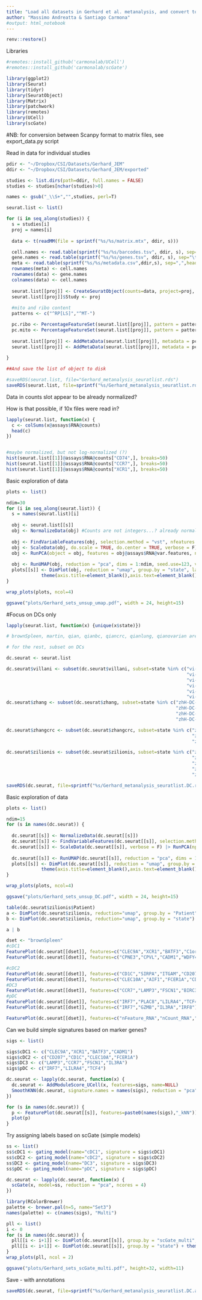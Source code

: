 ```yaml
---
title: "Load all datasets in Gerhard et al. metanalysis, and convert to Seurat"
author: "Massimo Andreatta & Santiago Carmona"
#output: html_notebook
---
```


```r
renv::restore()
```

Libraries
```r
#remotes::install_github('carmonalab/UCell')
#remotes::install_github('carmonalab/scGate')

library(ggplot2)
library(Seurat)
library(tidyr)
library(SeuratObject)
library(Matrix)
library(patchwork)
library(remotes)
library(UCell)
library(scGate)
```

#NB: for conversion between Scanpy format to matrix files, see export_data.py script

Read in data for individual studies
```r
pdir <- "~/Dropbox/CSI/Datasets/Gerhard_JEM"
ddir <- "~/Dropbox/CSI/Datasets/Gerhard_JEM/exported"

studies <- list.dirs(path=ddir, full.names = FALSE)
studies <- studies[nchar(studies)>0]

names <- gsub("_\\S+","",studies, perl=T)

seurat.list <- list()

for (i in seq_along(studies)) {
  s = studies[i]
  proj = names[i]
   
  data <- t(readMM(file = sprintf("%s/%s/matrix.mtx", ddir, s)))

  cell.names <- read.table(sprintf("%s/%s/barcodes.tsv", ddir, s), sep="\t", header=T)[,1]
  gene.names <- read.table(sprintf("%s/%s/genes.tsv", ddir, s), sep="\t", header=T)[,1]
  meta <- read.table(sprintf("%s/%s/metadata.csv",ddir,s), sep=",",header=T)[,-1]
  rownames(meta) <- cell.names
  rownames(data) <- gene.names
  colnames(data) <- cell.names 
   
  seurat.list[[proj]] <- CreateSeuratObject(counts=data, project=proj, assay="RNA", meta.data = meta)
  seurat.list[[proj]]$Study <- proj
  
  #mito and ribo content
  patterns <- c("^RP[LS]","^MT-")

  pc.ribo <- PercentageFeatureSet(seurat.list[[proj]], pattern = patterns[1])
  pc.mito <- PercentageFeatureSet(seurat.list[[proj]], pattern = patterns[2])
  
  seurat.list[[proj]] <- AddMetaData(seurat.list[[proj]], metadata = pc.ribo, col.name = "percent.ribo")
  seurat.list[[proj]] <- AddMetaData(seurat.list[[proj]], metadata = pc.mito, col.name = "percent.mito")
  
}

##And save the list of object to disk

#saveRDS(seurat.list, file="Gerhard_metanalysis_seuratlist.rds")
saveRDS(seurat.list, file=sprintf("%s/Gerhard_metanalysis_seuratlist.rds",pdir))
```

Data in counts slot appear to be already normalized?

How is that possible, if 10x files were read in?
```r
lapply(seurat.list, function(x) {
  c <- colSums(x@assays$RNA@counts)
  head(c)
})


#maybe normalized, but not log-normalized (?)
hist(seurat.list[[1]]@assays$RNA@counts["CD74",], breaks=50)
hist(seurat.list[[1]]@assays$RNA@counts["CCR7",], breaks=50)
hist(seurat.list[[1]]@assays$RNA@counts["XCR1",], breaks=50)
```



Basic exploration of data
```r
plots <- list()

ndim=30
for (i in seq_along(seurat.list)) {
  s = names(seurat.list)[i]
  
  obj <- seurat.list[[s]]
  obj <- NormalizeData(obj) #Counts are not integers...? already normalized?
  
  obj <- FindVariableFeatures(obj, selection.method = "vst", nfeatures = 2000, verbose = FALSE)
  obj <- ScaleData(obj, do.scale = TRUE, do.center = TRUE, verbose = F) 
  obj <- RunPCA(object = obj, features = obj@assays$RNA@var.features, npcs = ndim, verbose = F)
  
  obj <- RunUMAP(obj, reduction = "pca", dims = 1:ndim, seed.use=123, verbose = F)
  plots[[s]] <- DimPlot(obj, reduction = "umap", group.by = "state", label = T) + ggtitle(s) + NoLegend() +
             theme(axis.title=element_blank(),axis.text=element_blank(),axis.ticks=element_blank())
}
```

```r
wrap_plots(plots, ncol=4)

ggsave("plots/Gerhard_sets_unsup_umap.pdf", width = 24, height=15)
```


#Focus on DCs only
```r
lapply(seurat.list, function(x) {unique(x$state)})

# brownSpleen, martin, qian, qianbc, qiancrc, qianlung, qianovarian are focused on DCs only

# for the rest, subset on DCs

dc.seurat <- seurat.list

dc.seurat$villani <- subset(dc.seurat$villani, subset=state %in% c("vi-DC1",
                                                                   "vi-DC5",
                                                                   "vi-DC2",
                                                                   "vi-DC3",
                                                                   "vi-DC6",
                                                                   "vi-DC4"))
dc.seurat$zhang <- subset(dc.seurat$zhang, subset=state %in% c("zhH-DC-C2-FCER1A",
                                                               "zhH-DC-C4-LAMP3",
                                                               "zhH-DC-C3-CLEC9A",
                                                               "zhH-DC-C1-CD1C" ))

dc.seurat$zhangcrc <- subset(dc.seurat$zhangcrc, subset=state %in% c("zhC-hM03_cDC2-CD1C",
                                                                     "zhC-hM04_cDC1-BATF3",
                                                                     "zhC-hM02_pDC-LILRA4" ))

dc.seurat$zilionis <- subset(dc.seurat$zilionis, subset=state %in% c("zi-tMonoDC",
                                                                     "zi-tDC1",
                                                                     "zi-tDC2",
                                                                     "zi-tDC3",
                                                                     "zi-tpDC"))

saveRDS(dc.seurat, file=sprintf("%s/Gerhard_metanalysis_seuratlist.DC.rds",pdir))
```

Basic exploration of data
```r
plots <- list()

ndim=15
for (s in names(dc.seurat)) {
  
  dc.seurat[[s]] <- NormalizeData(dc.seurat[[s]])
  dc.seurat[[s]] <- FindVariableFeatures(dc.seurat[[s]], selection.method = "vst", nfeatures = 500, verbose = FALSE)
  dc.seurat[[s]] <- ScaleData(dc.seurat[[s]], verbose = F) |> RunPCA(npcs = ndim, verbose=F)
  
  dc.seurat[[s]] <- RunUMAP(dc.seurat[[s]], reduction = "pca", dims = 1:ndim, seed.use=123, verbose = F)
  plots[[s]] <- DimPlot(dc.seurat[[s]], reduction = "umap", group.by = "state", label = T) + ggtitle(s) + NoLegend() +
             theme(axis.title=element_blank(),axis.text=element_blank(),axis.ticks=element_blank())
}
```

```r
wrap_plots(plots, ncol=4)

ggsave("plots/Gerhard_sets_unsup_DC.pdf", width = 24, height=15)
```


```r
table(dc.seurat$zilionis$Patient)
a <- DimPlot(dc.seurat$zilionis, reduction="umap", group.by = "Patient") + theme(aspect.ratio = 1)
b <- DimPlot(dc.seurat$zilionis, reduction="umap", group.by = "state") + theme(aspect.ratio = 1)

a | b
```

```r
dset <- "brownSpleen"
#cDC1
FeaturePlot(dc.seurat[[dset]], features=c("CLEC9A","XCR1","BATF3","C1orf54"))
FeaturePlot(dc.seurat[[dset]], features=c("CPNE3","CPVL","CADM1","WDFY4"))

#cDC2
FeaturePlot(dc.seurat[[dset]], features=c("CD1C","SIRPA","ITGAM","CD207"))
FeaturePlot(dc.seurat[[dset]], features=c("CLEC10A","AIF1","FCER1A","CD1A"))
#DC3
FeaturePlot(dc.seurat[[dset]], features=c("CCR7","LAMP3","FSCN1","BIRC3"))
#pDC
FeaturePlot(dc.seurat[[dset]], features=c("IRF7","PLAC8","LILRA4","TCF4"))
FeaturePlot(dc.seurat[[dset]], features=c("IRF7","GZMB","IL3RA","IRF8"))

FeaturePlot(dc.seurat[[dset]], features=c("nFeature_RNA","nCount_RNA","percent.ribo","percent.mito"))

```

Can we build simple signatures based on marker genes?
```r
sigs <- list()

sigs$cDC1 <- c("CLEC9A","XCR1","BATF3","CADM1")
sigs$cDC2 <- c("CD207","CD1C","CLEC10A","FCER1A")
sigs$DC3 <- c("LAMP3","CCR7","FSCN1","IL3RA")
sigs$pDC <- c("IRF7","LILRA4","TCF4")

dc.seurat <- lapply(dc.seurat, function(x) {
  dc.seurat <- AddModuleScore_UCell(x, features=sigs, name=NULL)
  SmoothKNN(dc.seurat, signature.names = names(sigs), reduction = "pca")
})
```

```r
for (s in names(dc.seurat)) {
  p <- FeaturePlot(dc.seurat[[s]], features=paste0(names(sigs),"_kNN"))
  plot(p)
}
```
Try assigning labels based on scGate (simple models)
```r
ss <- list()
ss$cDC1 <- gating_model(name="cDC1", signature = sigs$cDC1)
ss$cDC2 <- gating_model(name="cDC2", signature = sigs$cDC2)
ss$DC3 <- gating_model(name="DC3", signature = sigs$DC3)
ss$pDC <- gating_model(name="pDC", signature = sigs$pDC)

dc.seurat <- lapply(dc.seurat, function(x) {
  scGate(x, model=ss, reduction = "pca", ncores = 4)
})
```


```r
library(RColorBrewer)
palette <- brewer.pal(n=5, name="Set3")
names(palette) <- c(names(sigs), "Multi")

pll <- list()
i <- 0
for (s in names(dc.seurat)) {
  pll[[i <- i+1]] <- DimPlot(dc.seurat[[s]], group.by = "scGate_multi", cols = palette) + theme(aspect.ratio = 1)
  pll[[i <- i+1]] <- DimPlot(dc.seurat[[s]], group.by = "state") + theme(aspect.ratio = 1) + ggtitle(s)
}
wrap_plots(pll, ncol = 2)

ggsave("plots/Gerhard_sets_scGate_multi.pdf", height=32, width=11)
```

Save - with annotations
```r
saveRDS(dc.seurat, file=sprintf("%s/Gerhard_metanalysis_seuratlist.DC.anno.rds",pdir))
```
